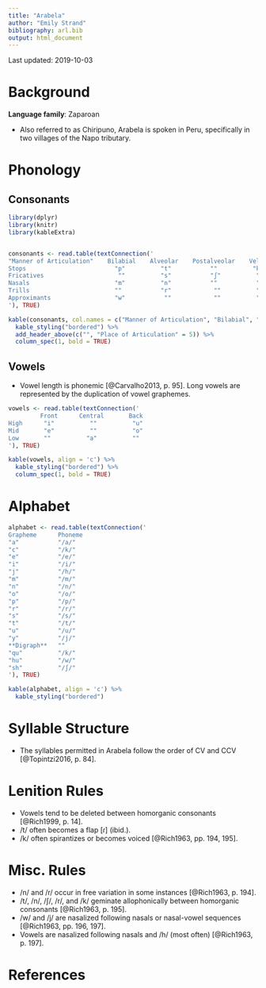 ```yaml
---
title: "Arabela"
author: "Emily Strand"
bibliography: arl.bib
output: html_document
---
```


Last updated: 2019-10-03

# Background

**Language family**: Zaparoan

* Also referred to as Chiripuno, Arabela is spoken in Peru, specifically in two villages of the Napo tributary.

# Phonology

## Consonants

```r

library(dplyr)
library(knitr)
library(kableExtra)


consonants <- read.table(textConnection('
"Manner of Articulation"    Bilabial    Alveolar    Postalveolar    Velar    Glottal
Stops                         "p"          "t"           ""          "k"       ""
Fricatives                     ""          "s"           "ʃ"          ""       "h"
Nasals                        "m"          "n"           ""           ""       ""
Trills                        ""           "r"            ""          ""        ""
Approximants                  "w"           ""            ""          "j"       ""
'), TRUE)

kable(consonants, col.names = c("Manner of Articulation", "Bilabial", "Alveolar", "Postalveolar", "Velar", "Glottal"), align = 'c') %>%
  kable_styling("bordered") %>%
  add_header_above(c("", "Place of Articulation" = 5)) %>%
  column_spec(1, bold = TRUE)
```

## Vowels

* Vowel length is phonemic [@Carvalho2013, p. 95]. Long vowels are represented by the duplication of vowel graphemes.

```r

vowels <- read.table(textConnection('
         Front      Central       Back
High      "i"          ""          "u"
Mid       "e"          ""          "o"
Low       ""          "a"          ""
'), TRUE)

kable(vowels, align = 'c') %>%
  kable_styling("bordered") %>%
  column_spec(1, bold = TRUE)
```

# Alphabet

```r

alphabet <- read.table(textConnection('
Grapheme      Phoneme
"a"           "/a/"  
"c"           "/k/"  
"e"           "/e/"   
"i"           "/i/"  
"j"           "/h/"  
"m"           "/m/"  
"n"           "/n/"  
"o"           "/o/"  
"p"           "/p/"  
"r"           "/r/"  
"s"           "/s/"  
"t"           "/t/"  
"u"           "/u/"  
"y"           "/j/"  
**Digraph**   ""
"qu"          "/k/"  
"hu"          "/w/"  
"sh"          "/ʃ/"
'), TRUE)

kable(alphabet, align = 'c') %>%
  kable_styling("bordered")
```  

# Syllable Structure

* The syllables permitted in Arabela follow the order of CV and CCV [@Topintzi2016, p. 84].


# Lenition Rules

* Vowels tend to be deleted between homorganic consonants [@Rich1999, p. 14].
* /t/ often becomes a flap [ɾ] (ibid.).
* /k/ often spirantizes or becomes voiced [@Rich1963, pp. 194, 195].

# Misc. Rules

* /n/ and /r/ occur in free variation in some instances [@Rich1963, p. 194].
* /t/, /n/, /ʃ/, /r/, and /k/ geminate allophonically between homorganic consonants [@Rich1963, p. 195].
* /w/ and /j/ are nasalized following nasals or nasal-vowel sequences [@Rich1963, pp. 196, 197].
* Vowels are nasalized following nasals and /h/ (most often) [@Rich1963, p. 197].

# References
